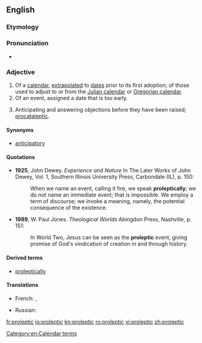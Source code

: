 ==English==

===Etymology===
{{suffix|prolepsis|ic|lang=en}}

===Pronunciation===
* {{IPA|/pɹoʊˈlɛptɪk/|lang=en}}

===Adjective===
{{en-adj}}

# Of a [[calendar]], [[extrapolated]] to [[dates]] prior to its first adoption; of those used to adjust to or from the [[Julian calendar]] or [[Gregorian calendar]].
# Of an event, assigned a date that is too early.
# {{label|en|rhetoric}} Anticipating and answering objections before they have been raised; [[procataleptic]].

====Synonyms====
* {{sense|Anticipating and answering objections}} [[anticipatory]]

====Quotations====
* '''1925''', John Dewey. ''Experience and Nature'' In The Later Works of John Dewey, Vol. 1, Southern Illinois University Press, Carbondale (IL), p. 150:
*: When we name an event, calling it fire, we speak '''proleptically'''; we do not name an immediate event; that is impossible. We employ a term of discourse; we invoke a meaning, namely, the potential consequence of the existence.
* '''1989''', W. Paul Jones. ''Theological Worlds'' Abingdon Press, Nashville, p. 151:
*: In World Two, Jesus can be seen as the '''proleptic''' event, giving promise of God's vindication of creation in and through history.

====Derived terms====
* [[proleptically]]

====Translations====
{{trans-top|a calendar extrapolated to dates prior to its first adoption}}
{{trans-mid}}
* French: {{t+|fr|proleptique|m|f}}, {{t+|fr|proleptique|m|f}}
{{trans-bottom}}
{{trans-top|having been assigned too early a date}}
* Russian: {{t+|ru|преждевре́менный}}
{{trans-mid}}
{{trans-bottom}}

[[Category:en:Calendar terms]]

[[fr:proleptic]]
[[io:proleptic]]
[[kn:proleptic]]
[[ro:proleptic]]
[[vi:proleptic]]
[[zh:proleptic]]